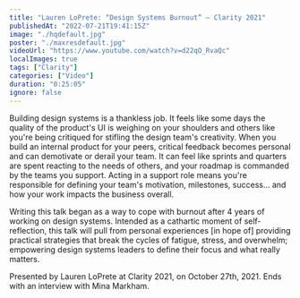 ```yaml
---
title: "Lauren LoPrete: “Design Systems Burnout” — Clarity 2021"
publishedAt: "2022-07-21T19:41:15Z"
image: "./hqdefault.jpg"
poster: "./maxresdefault.jpg"
videoUrl: "https://www.youtube.com/watch?v=d22qO_RvaQc"
localImages: true
tags: ["Clarity"]
categories: ["Video"]
duration: "0:25:05"
ignore: false
---
```


Building design systems is a thankless job. It feels like some days the quality of the product's UI is weighing on your shoulders and others like you're being critiqued for stifling the design team's creativity. When you build an internal product for your peers, critical feedback becomes personal and can demotivate or derail your team. It can feel like sprints and quarters are spent reacting to the needs of others, and your roadmap is commanded by the teams you support. Acting in a support role means you're responsible for defining your team's motivation, milestones, success... and how your work impacts the business overall.

Writing this talk began as a way to cope with burnout after 4 years of working on design systems. Intended as a cathartic moment of self-reflection, this talk will pull from personal experiences [in hope of] providing practical strategies that break the cycles of fatigue, stress, and overwhelm; empowering design systems leaders to define their focus and what really matters.

Presented by Lauren LoPrete at Clarity 2021, on October 27th, 2021. Ends with an interview with Mina Markham.
